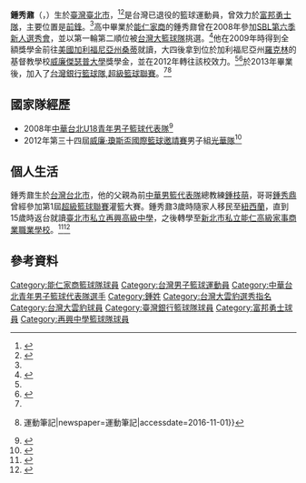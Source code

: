 {{Infobox basketball biography
| name         =  鍾秀鼐
| image        =   
| alt          =  
| caption      =  
| number       =  
| team         =  退休球員
| team_link    =  
| position     =  [[雙前鋒|雙前鋒]]
| birth_date   =  {{birth date and age|1990|2|12}}
| birth_place  =  [[臺灣|臺灣]][[臺北市|臺北市]]
| nationality  =  {{ROC}}<br>{{NZ}}
| height_m     =  1.95
| weight_kg    =  95
| death_date   =  
| death_place  =  
| highschool   = [[再興中學|再興中學]] [[能仁高級家事商業職業學校|能仁高級家事商業職業學校]]
| college      =  {{link-en|聖地牙哥基督書院|San Diego Christian College}}<br>[[威廉傑瑟普大學|威廉傑瑟普大學]]
| draft_league = SBL
| draft_year = 2008
| draft_round = 1
| draft_pick = 2<!-- S型選秀 -->
| draft_team = [[台灣大雲豹|台灣大雲豹]]
| career_start =  
| career_end   = 
| former_teams =  [[新北市私立能仁高級家事商業職業學校#籃球隊|能仁家商籃球隊]]：？－2008年<br>[[台灣大籃球隊|台灣大雲豹籃球隊]]：2008年<br>{{link-en|聖地牙哥基督書院|San Diego Christian College|聖地牙哥基督書院籃球隊}}：2009－2012年<br>[[威廉傑瑟普大學|威廉傑瑟普大學籃球隊]]：2012－2013年
}}
'''鍾秀鼐'''（{{lang-en|Ben Chung}}，{{bd|1990年|2月12日}}）生於[[臺灣|臺灣]][[臺北市|臺北市]]，<ref name="realgm">{{en}}{{cite web |url=http://basketball.realgm.com/player/Ben_Chung/Summary/33889 |title=Ben Chung |work=basketball.realgm.com |publisher=RealGM Basketball |deadurl=no |archiveurl=https://web.archive.org/web/20140509021104/http://basketball.realgm.com/player/Ben_Chung/Summary/33889 |archivedate=2014-05-09 |accessdate=2014-05-09 }}</ref><ref name="sbl">{{zh-tw}}{{cite web |url=http://sbl.basketball-tpe.org/files/900-1002-1305,c1.php |title=第11屆SBL球員資料－鍾秀鼐 |work=sbl.basketball-tpe.org |publisher=中華民國籃球協會 |deadurl=yes |archiveurl=https://web.archive.org/web/20140509021258/http://sbl.basketball-tpe.org/files/900-1002-1305%2Cc1.php |archivedate=2014-05-09 |accessdate=2014-05-09 }}</ref>是台灣已退役的籃球運動員，曾效力於[[富邦勇士隊|富邦勇士隊]]，主要位置是[[前鋒|前鋒]]。<ref name=sbl/>高中畢業於[[能仁家商|能仁家商]]的鍾秀鼐曾在2008年參加[[SBL新人選秀會#2008第六季新人選秀會|SBL第六季新人選秀會]]，並以第一輪第二順位被[[台灣大籃球隊|台灣大籃球隊]]挑選。<ref name="2008sbl">{{zh-tw}}{{cite web |url=http://www.basketball-tpe.org/files/13-1006-2198-1.php |title=2008年超級籃球聯賽選秀會獲選名單 |work=basketball-tpe.org |publisher=中華民國籃球協會 |deadurl=yes |archiveurl=https://web.archive.org/web/20140509015410/http://www.basketball-tpe.org/files/13-1006-2198-1.php |archivedate=2014-05-09 |accessdate=2014-05-09 }}</ref>他在2009年時得到全額獎學金前往[[美國|美國]][[加利福尼亞州|加利福尼亞州]][[桑蒂_(加利福尼亞州)|桑蒂]]就讀{{link-en|聖地牙哥基督書院|San Diego Christian College}}，大四後拿到位於加利福尼亞州[[羅克林_(加利福尼亞州)|羅克林]]的基督教學校[[威廉傑瑟普大學|威廉傑瑟普大學]]獎學金，並在2012年轉往該校效力。<ref name="realgm"/><ref name="世界新聞">{{zh-tw}}{{cite web |url=http://sf.worldjournal.com/view/full_sf/22071116/article-%E9%8D%BE%E7%A7%80%E9%BC%90%E5%B0%87%E5%9B%9E%E4%BA%9E%E6%B4%B2%E6%89%93%E7%B1%83%E7%90%83 |title=鍾秀鼐將回亞洲打籃球 |author=李榮 |author2=佛利蒙 |work=worldjournal.com |publisher=世界新聞網 |date=2013-03-26 |deadurl=yes |archiveurl=https://web.archive.org/web/20140509020620/http://sf.worldjournal.com/view/full_sf/22071116/article-%E9%8D%BE%E7%A7%80%E9%BC%90%E5%B0%87%E5%9B%9E%E4%BA%9E%E6%B4%B2%E6%89%93%E7%B1%83%E7%90%83 |archivedate=2014-05-09 |accessdate=2014-05-09 }}</ref>{{Fact|大四有著平均9.8分得分、6.4個籃板、0.9次阻功的成績，並贏得了NAIA California Pacific冠軍，最後4強季後賽單淘汰制輸給Menlo College。[http://www.jessupathletics.com/schedule/10/1.php]|time=2014-09-11T02:04:31+00:00}}於2013年畢業後，加入了[[台灣銀行籃球隊|台灣銀行籃球隊]],[[超級籃球聯賽|超級籃球聯賽]]。<ref name="世界新聞"/>{{Fact|現在是台灣區[[Under_Armour|Under Armour]]籃球代言人。|time=2014-09-11T02:04:31+00:00}}<ref>{{Cite news|url=http://tw.running.biji.co/index.php?q=news&act=info&id=4384&subtitle=%E7%8E%8B%E6%80%9D%E5%B9%B3%E3%80%81%E9%8D%BE%E7%A7%80%E9%BC%90%E3%80%81%E6%9D%8E%E6%81%A9%E8%87%B3%E6%93%94%E4%BB%BBUNDER%20ARMOUR%E4%B8%80%E6%97%A5%E5%BA%97%E9%95%B7%20%20%E6%8C%91%E6%88%B0%E9%AB%94%E8%83%BD%E8%A8%93%E7%B7%B4|title=王思平、鍾秀鼐、李恩至擔任UNDER ARMOUR一日店長  挑戰體能訓練 {{!}} 運動筆記|newspaper=運動筆記|accessdate=2016-11-01}}</ref>

==國家隊經歷==
* 2008年[[中華台北U18青年男子籃球代表隊|中華台北U18青年男子籃球代表隊]]<ref>{{zh-tw}}{{cite web |url=http://www.basketball-tpe.org/files/14-1006-1959,r24-1.php |title=2008年中華亞青男籃代表隊名單 |work=basketball-tpe.org |publisher=中華民國籃球協會 |deadurl=yes |archiveurl=https://web.archive.org/web/20140509034637/http://www.basketball-tpe.org/files/14-1006-1959%2Cr24-1.php |archivedate=2014-05-09 |accessdate=2014-05-09 }}</ref>
* 2012年第三十四屆[[威廉·瓊斯盃國際籃球邀請賽|威廉·瓊斯盃國際籃球邀請賽]]男子組[[中華台北男子籃球代表隊#光華隊|光華隊]]<ref>{{zh-tw}}{{cite web |url=http://2012wjc.basketball-tpe.org/files/900-1008-1248,c4.php |title=第34屆威廉瓊斯盃男子組球員資料－鍾秀鼐 |work=2012wjc.basketball-tpe.org |publisher=中華民國籃球協會 |deadurl=yes |archiveurl=https://web.archive.org/web/20130929013736/http://2012wjc.basketball-tpe.org/files/900-1008-1248%2Cc4.php |archivedate=2013-09-29 |accessdate=2014-05-09 }}</ref>

==個人生活==
鍾秀鼐生於[[台灣|台灣]][[台北市|台北市]]，他的父親為前[[中華男籃代表隊|中華男籃代表隊]]總教練[[鍾枝萌|鍾枝萌]]，哥哥[[鍾秀鼎|鍾秀鼎]]曾經參加第1屆[[超級籃球聯賽|超級籃球聯賽]]灌籃大賽。鍾秀鼐3歲時隨家人移民至[[紐西蘭|紐西蘭]]，直到15歲時返台就讀[[臺北市私立再興高級中學|臺北市私立再興高級中學]]，之後轉學至[[新北市私立能仁高級家事商業職業學校|新北市私立能仁高級家事商業職業學校]]。<ref>{{zh-tw}}{{cite web |url=http://www.worldjournal.com/view/full_hof/12924562/article-%E9%8D%BE%E7%A7%80%E9%BC%90%E6%95%88%E5%8A%9BNAIA-%E8%BF%BD%E9%80%90%E7%B1%83%E7%90%83%E5%A4%A2?instance=hof2 |title=鍾秀鼐效力NAIA 追逐籃球夢 |author=陳光立 |work=worldjournal.com |publisher=世界新聞網 |date=2011-04-26 |deadurl=yes |archiveurl=https://web.archive.org/web/20140509033632/http://www.worldjournal.com/view/full_hof/12924562/article-%E9%8D%BE%E7%A7%80%E9%BC%90%E6%95%88%E5%8A%9BNAIA-%E8%BF%BD%E9%80%90%E7%B1%83%E7%90%83%E5%A4%A2?instance=hof2 |archivedate=2014-05-09 |accessdate=2014-05-09 }}</ref><ref>{{zh-tw}}{{cite web |url=http://www.appledaily.com.tw/appledaily/article/sports/20071214/30071023/ |title=鍾枝萌磨愛子 鍾秀鼐學父霸氣 |author=黃建仁 |work=appledaily.com.tw |publisher=蘋果日報 |date=2007-12-14 |deadurl=no |archiveurl=https://web.archive.org/web/20140509033903/http://www.appledaily.com.tw/appledaily/article/sports/20071214/30071023/ |archivedate=2014-05-09 |accessdate=2014-05-09 }}</ref>

==參考資料==
{{reflist}}

{{Navboxes|list=
{{2008年SBL選秀}}
}}
{{DEFAULTSORT:Chung}}
[[Category:能仁家商籃球隊球員|Category:能仁家商籃球隊球員]]
[[Category:台灣男子籃球運動員|Category:台灣男子籃球運動員]]
[[Category:中華台北青年男子籃球代表隊選手|Category:中華台北青年男子籃球代表隊選手]]
[[Category:鍾姓|Category:鍾姓]]
[[Category:台灣大雲豹選秀指名|Category:台灣大雲豹選秀指名]]
[[Category:台灣大雲豹球員|Category:台灣大雲豹球員]]
[[Category:臺灣銀行籃球隊球員|Category:臺灣銀行籃球隊球員]]
[[Category:富邦勇士球員|Category:富邦勇士球員]]
[[Category:再興中學籃球隊球員|Category:再興中學籃球隊球員]]